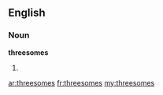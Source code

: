 ==English==

===Noun===
'''threesomes'''

# {{plural of|[[threesome]]}}

[[ar:threesomes]]
[[fr:threesomes]]
[[my:threesomes]]